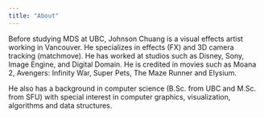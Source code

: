 ```yaml
---
title: "About"
---
```


Before studying MDS at UBC, Johnson Chuang is a visual effects artist working in Vancouver. He specializes in effects (FX) and 3D camera tracking (matchmove). He has worked at studios such as Disney, Sony, Image Engine, and Digital Domain. He is credited in movies such as Moana 2, Avengers: Infinity War, Super Pets, The Maze Runner and Elysium.

He also has a background in computer science (B.Sc. from UBC and M.Sc. from SFU) with special interest in computer graphics, visualization, algorithms and data structures.